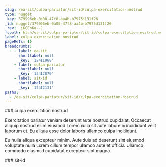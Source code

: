 ```yaml
---
slug: /ea-sit/culpa-pariatur/sit-id/culpa-exercitation-nostrud
type: nugget
_key: 379996eb-0a00-47f8-aa4b-b7975d131f26
_id: nugget/379996eb-0a00-47f8-aa4b-b7975d131f26
_rev: _iKCEnKa--C
fspath: blah/ea-sit/culpa-pariatur/sit-id/culpa-exercitation-nostrud.md
label: culpa exercitation nostrud
pageRefs: {}
breadcrumbs:
  - - label: ea-sit
      shortlabel: null
      _key: '12411968'
    - label: culpa-pariatur
      shortlabel: null
      _key: '12412070'
    - label: sit-id
      shortlabel: null
      _key: '12412131'
paths:
  - /ea-sit/culpa-pariatur/sit-id/culpa-exercitation-nostrud
---
```


<NuggetArea>
<Nugget slug="/ea-sit/culpa-pariatur/sit-id/culpa-exercitation-nostrud" type="nugget" _key="379996eb-0a00-47f8-aa4b-b7975d131f26" _id="nugget/379996eb-0a00-47f8-aa4b-b7975d131f26" _rev="_iKCEnKa--C" fspath="blah/ea-sit/culpa-pariatur/sit-id/culpa-exercitation-nostrud.md" label="culpa exercitation nostrud" paths="/ea-sit/culpa-pariatur/sit-id/culpa-exercitation-nostrud">
<NuggetBody>
### culpa exercitation nostrud

Exercitation pariatur veniam deserunt aute nostrud cupidatat. Occaecat aliquip nostrud enim eiusmod Lorem nulla sit aute labore in incididunt velit laborum et. Eu aliqua esse dolor laboris ullamco culpa incididunt.

Eu nulla aliqua excepteur minim. Aute duis ad deserunt sint eiusmod voluptate nulla Lorem cillum tempor ullamco aute et officia. Ullamco commodo eiusmod cupidatat excepteur sint magna.

</NuggetBody>
<Breadcrumbs>
<Crumbs>
<Crumb _key="12411968" label="ea-sit" /><Crumb _key="12412070" label="culpa-pariatur" /><Crumb _key="12412131" label="sit-id" />
</Crumbs>
</Breadcrumbs>
</Nugget>

<NuggetsInbound>
</NuggetsInbound>
<NuggetsOutbound>
</NuggetsOutbound>
</NuggetArea>
<PassagesInbound>
<Passage direction="inbound" type="passage" _key="12412131" _id="passage/12412131" _rev="_iKCEnKa--B" label="sit-id" passage="sit-id" fspath="blah/ea-sit/culpa-pariatur/sit-id" paths="/ea-sit/culpa-pariatur/sit-id" slug="/ea-sit/culpa-pariatur/sit-id">
<NuggetBody>
### sit-id

</NuggetBody>
<Breadcrumbs>
<Crumbs>
<Crumb _key="12411968" label="ea-sit" /><Crumb _key="12412070" label="culpa-pariatur" />
</Crumbs>
</Breadcrumbs>
</Passage>

</PassagesInbound>
<PassagesOutbound>
</PassagesOutbound>
